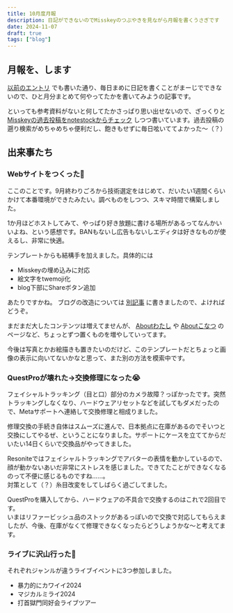 ```yaml
---
title: 10月度月報
description: 日記ができないのでMisskeyのつぶやきを見ながら月報を書くうさぎです
date: 2024-11-07
draft: true
tags: ["blog"]
---
```



## 月報を、します
[以前のエントリ](/blog/2024-10-08/) でも書いた通り、毎日まめに日記を書くことがまーじでできないので、ひと月分まとめて何やってたかを書いてみようの記事です。

といっても参考資料がないと何してたかさっぱり思い出せないので、ざっくりと [Misskeyの過去投稿をnotestockからチェック](https://notestock.osa-p.net/@harumaki021@mi.harumakizaemon.net/view) しつつ書いています。過去投稿の遡り検索がめちゃめちゃ便利だし、飽きもせずに毎日呟いててよかった～（？）


## 出来事たち
### Webサイトをつくった🚀

<Misskey noteId="9z8vhicqeg" UUID="3ca332fc-117d-4297-8165-7234851f5a90" />

ここのことです。9月終わりごろから技術選定をはじめて、だいたい1週間くらいかけて本番環境ができたみたい。調べものをしつつ、スキマ時間で構築しました。

1か月ほどホストしてみて、やっぱり好き放題に書ける場所があるってなんかいいよね、という感想です。BANもないし広告もないしエディタは好きなものが使えるし、非常に快適。  

テンプレートからも結構手を加えました。具体的には
* Misskeyの埋め込みに対応
* 絵文字をtwemoji化
* blog下部にShareボタン追加 

あたりですかね。
ブログの改造については [別記事](/blog/2024-10-25) に書きましたので、よければどうぞ。

まだまだ大したコンテンツは増えてませんが、 [Aboutわたし](/about) や [Aboutこなつ](/projects/lovot-konatsu) のページなど、ちょっとずつ置くものを増やしていってます。

今後は写真とかお絵描きも置きたいのだけど、このテンプレートだとちょっと画像の表示に向いてないかなと思って、また別の方法を模索中です。

### QuestProが壊れた→交換修理になった😭
フェイシャルトラッキング（目と口）部分のカメラ故障？っぽかったです。突然トラッキングしなくなり、ハードウェアリセットなどを試してもダメだったので、Metaサポートへ連絡して交換修理と相成りました。  

修理交換の手続き自体はスムーズに進んで、日本拠点に在庫があるのでそいつと交換にしてやるぜ、ということになりました。サポートにケースを立ててからだいたい14日くらいで交換品がやってきました。

Resoniteではフェイシャルトラッキングでアバターの表情を動かしているので、顔が動かないあいだ非常にストレスを感じました。できてたことができなくなるのって不便に感じるものですね……。  
対策として（？）糸目改変をしてしばらく過ごしてました。

QuestProを購入してから、ハードウェアの不具合で交換するのはこれで2回目です。  
いまはリファービッシュ品のストックがあるっぽいので交換で対応してもらえましたが、今後、在庫がなくて修理できなくなったらどうしようかな～と考えてます。

### ライブに沢山行った🎤
それぞれジャンルが違うライブイベントに3つ参加しました。

* 暴力的にカワイイ2024
* マジカルミライ2024
* 打首獄門同好会ライブツアー